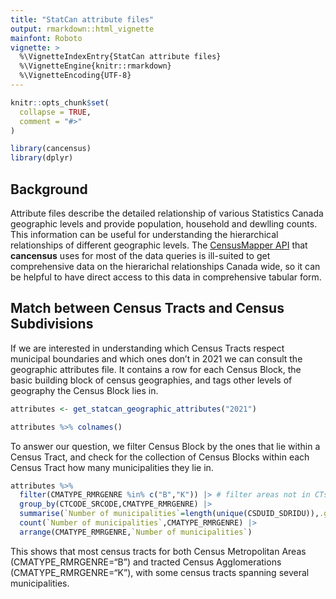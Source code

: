 ```yaml
---
title: "StatCan attribute files"
output: rmarkdown::html_vignette
mainfont: Roboto
vignette: >
  %\VignetteIndexEntry{StatCan attribute files}
  %\VignetteEngine{knitr::rmarkdown}
  %\VignetteEncoding{UTF-8}
---
```


```r
knitr::opts_chunk$set(
  collapse = TRUE,
  comment = "#>"
)
```

```r
library(cancensus)
library(dplyr)
```

## Background
Attribute files describe the detailed relationship of various Statistics Canada geographic levels and provide population, household and dewlling counts. This information can be useful for understanding the hierarchical relationships of different geographic levels. The [CensusMapper API](https://censusmapper.ca/api) that **cancensus** uses for most of the data queries is ill-suited to get comprehensive data on the hierarichal relationships Canada wide, so it can be helpful to have direct access to this data in comprehensive tabular form.

## Match between Census Tracts and Census Subdivisions
If we are interested in understanding which Census Tracts respect municipal boundaries and which ones don't in 2021 we can consult the geographic attributes file. It contains a row for each Census Block, the basic building block of census geographies, and tags other levels of geography the Census Block lies in.

```r
attributes <- get_statcan_geographic_attributes("2021")

attributes %>% colnames()
```

To answer our question, we filter Census Block by the ones that lie within a Census Tract, and check for the collection of Census Blocks within each Census Tract how many municipalities they lie in.

```r
attributes %>%
  filter(CMATYPE_RMRGENRE %in% c("B","K")) |> # filter areas not in CTs
  group_by(CTCODE_SRCODE,CMATYPE_RMRGENRE) |>
  summarise(`Number of municipalities`=length(unique(CSDUID_SDRIDU)),.groups="drop") |>
  count(`Number of municipalities`,CMATYPE_RMRGENRE) |>
  arrange(CMATYPE_RMRGENRE,`Number of municipalities`)
```

This shows that most census tracts for both Census Metropolitan Areas (CMATYPE_RMRGENRE="B") and tracted Census Agglomerations (CMATYPE_RMRGENRE="K"), with some census tracts spanning several municipalities.
